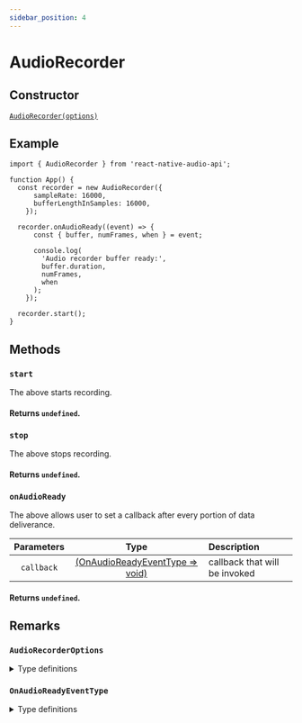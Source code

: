 ```yaml
---
sidebar_position: 4
---
```



# AudioRecorder

## Constructor

[`AudioRecorder(options)`](/docs/inputs/audio-recorder#audiorecorderoptions)

## Example

```tsx
import { AudioRecorder } from 'react-native-audio-api';

function App() {
  const recorder = new AudioRecorder({
      sampleRate: 16000,
      bufferLengthInSamples: 16000,
    });

  recorder.onAudioReady((event) => {
      const { buffer, numFrames, when } = event;

      console.log(
        'Audio recorder buffer ready:',
        buffer.duration,
        numFrames,
        when
      );
    });

  recorder.start();
}
```

## Methods

### `start`

The above starts recording.

#### Returns `undefined`.

### `stop`

The above stops recording.

#### Returns `undefined`.


### `onAudioReady`

The above allows user to set a callback after every portion of data deliverance.

| Parameters | Type | Description |
| :---: | :---: | :---- |
| `callback` | [(OnAudioReadyEventType => void)](/docs/inputs/audio-recorder#onaudioreadyeventtype) | callback that will be invoked |

#### Returns `undefined`.

## Remarks

### `AudioRecorderOptions`

<details>
<summary>Type definitions</summary>
```typescript
interface AudioRecorderOptions {
  sampleRate: number;
  bufferLengthInSamples: number; //how many samples to be put in the buffer
}
```
</details>

### `OnAudioReadyEventType`

<details>
<summary>Type definitions</summary>
```typescript
interface OnAudioReadyEventType {
  buffer: AudioBuffer;
  numFrames: number; //number of frames in a buffer
  when: number; //timestamp
}
```
</details>
